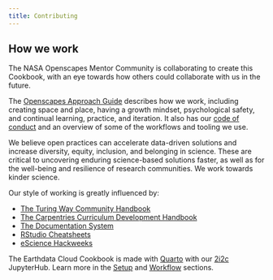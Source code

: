```yaml
---
title: Contributing
---
```


## How we work

The NASA Openscapes Mentor Community is collaborating to create this Cookbook, with an eye towards how others could collaborate with us in the future.

The [Openscapes Approach Guide](https://openscapes.github.io/approach-guide/approach/) describes how we work, including creating space and place, having a growth mindset, psychological safety, and continual learning, practice, and iteration. It also has our [code of conduct](https://openscapes.github.io/approach-guide/approach/code-of-conduct.html) and an overview of some of the workflows and tooling we use.

We believe open practices can accelerate data-driven solutions and increase diversity, equity, inclusion, and belonging in science. These are critical to uncovering enduring science-based solutions faster, as well as for the well-being and resilience of research communities. We work towards kinder science.

Our style of working is greatly influenced by:

-   [The Turing Way Community Handbook](https://the-turing-way.netlify.app/community-handbook/community-handbook.html)
-   [The Carpentries Curriculum Development Handbook](https://carpentries.github.io/curriculum-development)
-   [The Documentation System](https://documentation.divio.com/)
-   [RStudio Cheatsheets](https://www.rstudio.com/resources/cheatsheets/)
-   [eScience Hackweeks](https://guidebook.hackweek.io/intro.html)

The Earthdata Cloud Cookbook is made with [Quarto](https://quarto.org/) with our [2i2c](https://2i2c.org/) JupyterHub. Learn more in the [Setup](setup.qmd) and [Workflow](workflow.qmd) sections.
